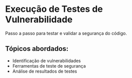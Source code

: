 # Execução de Testes de Vulnerabilidade

Passo a passo para testar e validar a segurança do código.

## Tópicos abordados:

- Identificação de vulnerabilidades
- Ferramentas de teste de segurança
- Análise de resultados de testes
